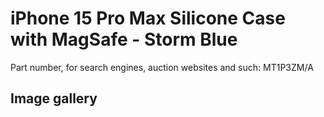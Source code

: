 
# iPhone 15 Pro Max Silicone Case with MagSafe - Storm Blue

Part number, for search engines, auction websites and such: MT1P3ZM/A

## Image gallery

<div style={{ width: "768px" }}>
  <GalleryComponent
    images={[
      {
        original: "/everysource/MT1P3.webp",
        thumbnail: "/everypreview/MT1P3.webp",
      },
      {
        original: "/everysource/MT1P3_AV1.webp",
        thumbnail: "/everypreview/MT1P3_AV1.webp",
      },
      {
        original: "/everysource/MT1P3_AV2.webp",
        thumbnail: "/everypreview/MT1P3_AV2.webp",
      },
      {
        original: "/everysource/MT1P3_AV3.webp",
        thumbnail: "/everypreview/MT1P3_AV3.webp",
      }
    ]}
  />
</div>